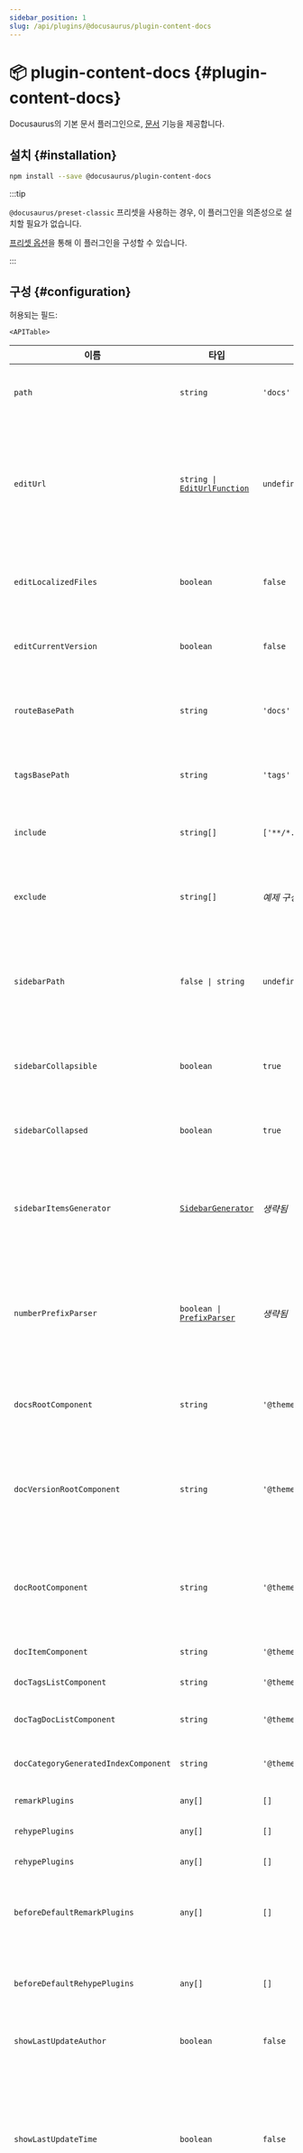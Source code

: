 ```yaml
---
sidebar_position: 1
slug: /api/plugins/@docusaurus/plugin-content-docs
---
```


# 📦 plugin-content-docs {#plugin-content-docs}


Docusaurus의 기본 문서 플러그인으로, [문서](../../guides/docs/docs-introduction.mdx) 기능을 제공합니다.

## 설치 {#installation}

```bash npm2yarn
npm install --save @docusaurus/plugin-content-docs
```

:::tip

`@docusaurus/preset-classic` 프리셋을 사용하는 경우, 이 플러그인을 의존성으로 설치할 필요가 없습니다.

[프리셋 옵션](../../using-plugins.mdx#docusauruspreset-classic)을 통해 이 플러그인을 구성할 수 있습니다.

:::

## 구성 {#configuration}

허용되는 필드:

```mdx-code-block
<APITable>
```

| 이름 | 타입 | 기본값 | 설명 |
| --- | --- | --- | --- |
| `path` | `string` | `'docs'` | 사이트 디렉토리를 기준으로 한 파일 시스템의 문서 콘텐츠 디렉토리 경로입니다. |
| `editUrl` | <code>string \| [EditUrlFunction](#EditUrlFunction)</code> | `undefined` | 사이트를 편집하기 위한 기본 URL입니다. 최종 URL은 `editUrl + relativeDocPath`로 계산됩니다. 함수를 사용하면 각 파일에 대해 더 세밀한 제어가 가능합니다. 이 변수를 완전히 생략하면 편집 링크가 비활성화됩니다. |
| `editLocalizedFiles` | `boolean` | `false` | 편집 URL이 현재 보고 있는 언어의 번역된 문서(지역화된 문서)를 대상으로 합니다. `editUrl`이 함수일 때는 무시됩니다. |
| `editCurrentVersion` | `boolean` | `false` | 편집 URL이 항상 이전 버전 대신 현재 버전 문서를 대상으로 합니다. `editUrl`이 함수일 때는 무시됩니다. |
| `routeBasePath` | `string` | `'docs'` | 사이트의 문서 섹션에 대한 URL 경로입니다. 후행 슬래시를 포함하지 **마세요**. 기본 경로 없이 문서를 제공하려면 `/`를 사용하세요. |
| `tagsBasePath` | `string` | `'tags'` | 사이트의 태그 목록 페이지에 대한 URL 경로입니다. `routeBasePath`앞에 추가됩니다. |
| `include` | `string[]` | `['**/*.{md,mdx}']` | 콘텐츠 경로를 기준으로 빌드할 Markdown 파일과 일치하는 glob 패턴 배열입니다. |
| `exclude` | `string[]` | _예제 구성 참조_ | 제외할 Markdown 파일과 일치하는 glob 패턴 배열입니다. `include` 옵션을 기반으로 한 정제 역할을 합니다. |
| `sidebarPath` | <code>false \| string</code> | `undefined` | Node.js 컨텍스트에서 로드되는 사이드바 구성 파일의 경로입니다. 사이드바를 비활성화하려면 `false`를, 완전히 자동 생성된 사이드바를 만들려면 `undefined`를 사용하세요. |
| `sidebarCollapsible` | `boolean` | `true` | 사이드바 카테고리가 기본적으로 확장 가능하도록 설정할지 여부를 나타냅니다. [확장 가능한 카테고리](/docs/sidebar/items#collapsible-categories)도 참조하세요. |
| `sidebarCollapsed` | `boolean` | `true` | 사이드바 카테고리가 기본적으로 접혀있는지 여부입니다. [기본적으로 확장된 카테고리](/docs/sidebar/items#expanded-categories-by-default)도 참조하세요. |
| `sidebarItemsGenerator` | <code>[SidebarGenerator](#SidebarGenerator)</code> | _생략됨_ | `'autogenerated'` 유형의 사이드바 항목을 실제 사이드바 항목(문서, 카테고리, 링크 등)으로 대체하는 데 사용되는 함수입니다. [사이드바 항목 생성기 사용자 정의](/docs/sidebar/autogenerated#customize-the-sidebar-items-generator)도 참조하세요. |
| `numberPrefixParser` | <code>boolean \| [PrefixParser](#PrefixParser)</code> | _생략됨_ | 파일 이름에서 숫자 접두사를 추출하는 사용자 정의 구문 분석 로직입니다. 이 동작을 비활성화하고 문서를 그대로 두려면 `false`를, 기본 파서를 사용하려면 `true`를 사용하세요. [숫자 접두사 사용](/docs/sidebar/autogenerated#using-number-prefixes)도 참조하세요. |
| `docsRootComponent` | `string` | `'@theme/DocsRoot'` | 모든 문서 플러그인 페이지(모든 버전 포함)의 부모 컴포넌트입니다. 문서 페이지와 버전 간 탐색 시 마운트된 상태로 유지됩니다. |
| `docVersionRootComponent` | `string` | `'@theme/DocVersionLayout'` | 개별 버전의 모든 문서 페이지(사이드바가 있는 문서 페이지, 태그 페이지)의 부모 컴포넌트입니다. 해당 특정 버전의 페이지 간 탐색 시 마운트된 상태로 유지됩니다. |
| `docRootComponent` | `string` | `'@theme/DocRoot'` | 사이드바가 있는 모든 문서 페이지(일반 문서 페이지, 카테고리 생성 인덱스 페이지)의 부모 컴포넌트입니다. 이러한 페이지 간 탐색 시 마운트된 상태로 유지됩니다. |
| `docItemComponent` | `string` | `'@theme/DocItem'` | 목차, 페이지네이션 등이 있는 주 문서 컨테이너입니다. |
| `docTagsListComponent` | `string` | `'@theme/DocTagsListPage'` | 태그 목록 페이지의 루트 컴포넌트입니다. |
| `docTagDocListComponent` | `string` | `'@theme/DocTagDocListPage'` | "X 태그가 포함된 문서" 페이지의 루트 컴포넌트입니다. |
| `docCategoryGeneratedIndexComponent` | `string` | `'@theme/DocCategoryGeneratedIndexPage'` | 생성된 카테고리 인덱스 페이지의 루트 컴포넌트입니다. |
| `remarkPlugins` | `any[]` | `[]` | MDX에 전달되는 Remark 플러그인입니다. |
| `rehypePlugins` | `any[]` | `[]` | MDX에 전달되는 Rehype 플러그인입니다. |
| `rehypePlugins` | `any[]` | `[]` | MDX에 전달되는 Recma 플러그인입니다. |
| `beforeDefaultRemarkPlugins` | `any[]` | `[]` | 기본 Docusaurus Remark 플러그인 전에 MDX에 전달되는 사용자 정의 Remark 플러그인입니다. |
| `beforeDefaultRehypePlugins` | `any[]` | `[]` | 기본 Docusaurus Rehype 플러그인 전에 MDX에 전달되는 사용자 정의 Rehype 플러그인입니다. |
| `showLastUpdateAuthor` | `boolean` | `false` | 문서를 마지막으로 업데이트한 작성자를 표시할지 여부입니다. |
| `showLastUpdateTime` | `boolean` | `false` | 문서가 마지막으로 업데이트된 날짜를 표시할지 여부입니다. 이는 빌드 중에 git 히스토리에 대한 접근이 필요하므로, 얕은 클론(CI 시스템의 일반적인 기본값)에서는 제대로 작동하지 않습니다. GitHub `actions/checkout`에서는 `fetch-depth: 0`을 사용하세요. |
| `breadcrumbs` | `boolean` | `true` | 문서 페이지의 이동 경로를 활성화하거나 비활성화합니다. |
| `disableVersioning` | `boolean` | `false` | 여러 버전이 있더라도 버전 관리를 명시적으로 비활성화합니다. 이렇게 하면 사이트가 현재 버전만 포함하게 됩니다. `includeCurrentVersion: false`와 `disableVersioning: true`인 경우 오류가 발생합니다. |
| `includeCurrentVersion` | `boolean` | `true` | 문서의 현재 버전을 포함합니다. |
| `lastVersion` | `string` | `versions.json`의 첫 번째 버전 | 우선적으로 탐색되고 문서 내비게이션 항목에 기본적으로 표시되는 버전입니다. |
| `onlyIncludeVersions` | `string[]` | 사용 가능한 모든 버전 | 사용 가능한 모든 버전의 하위 집합만 포함합니다. |
| `versions` | <code>[VersionsConfig](#VersionsConfig)</code> | `{}` | 각 버전의 속성을 독립적으로 사용자 정의합니다. |
| `tags` | `string \| false \| null \| undefined` | `tags.yml` | 미리 정의된 태그를 나열하는 YAML 파일의 경로입니다. 문서 버전 콘텐츠 디렉토리를 기준으로 합니다. |
| `onInlineTags` | `'ignore' \| 'log' \| 'warn' \| 'throw'` | `warn` | 문서에 인라인 태그(일반적으로 `docs/tags.yml`의 미리 정의된 태그 목록에 나타나지 않는 태그)가 포함된 경우의 플러그인 동작입니다. |

```mdx-code-block
</APITable>
```

### 타입 {#types}

#### `EditUrlFunction` {#EditUrlFunction}

```ts
type EditUrlFunction = (params: {
  version: string;
  versionDocsDirPath: string;
  docPath: string;
  permalink: string;
  locale: string;
}) => string | undefined;
```

#### `PrefixParser` {#PrefixParser}

```ts
type PrefixParser = (filename: string) => {
  filename: string;
  numberPrefix?: number;
};
```

#### `SidebarGenerator` {#SidebarGenerator}

```ts
type SidebarGenerator = (generatorArgs: {
  /** 변환할 "autogenerated" 유형의 사이드바 항목입니다. */
  item: {type: 'autogenerated'; dirName: string};
  /** 이 사이드바가 속한 버전에 대한 유용한 메타데이터입니다. */
  version: {contentPath: string; versionName: string};
  /** 해당 버전의 모든 문서(필터링되지 않음)입니다. */
  docs: {
    id: string;
    title: string;
    frontMatter: DocFrontMatter & Record<string, unknown>;
    source: string;
    sourceDirName: string;
    sidebarPosition?: number | undefined;
  }[];
  /** 이 플러그인에 대해 구성된 숫자 접두사 파서입니다. */
  numberPrefixParser: PrefixParser;
  /** 재정의할 수 있는 기본 카테고리 인덱스 매처입니다. */
  isCategoryIndex: CategoryIndexMatcher;
  /**
   * key는 문서 콘텐츠 디렉토리를 기준으로 한 경로이고,
   * value는 카테고리 메타데이터 파일의 내용입니다.
   */
  categoriesMetadata: {[filePath: string]: CategoryMetadata};
  /**
   * Docusaurus의 기본 사이드바 생성 로직을 재사용/개선하는 데
   * 유용합니다.
   */
  defaultSidebarItemsGenerator: SidebarGenerator;
  // 사이드바 항목 배열을 반환합니다 — sidebars.js에서 선언할 수 있는 것과
  // 동일하지만 약식은 제외됩니다. https://docusaurus.io/docs/sidebar/items 참조
}) => Promise<SidebarItem[]>;

type CategoryIndexMatcher = (param: {
  /** 확장자가 없는 파일 이름 */
  fileName: string;
  /**
   * 가장 낮은 수준에서 가장 높은 수준까지의 디렉토리 목록입니다.
   * 디렉토리 이름이 없으면 directories는 ['.']입니다.
   */
  directories: string[];
  /** 앞에 점이 있는 확장자 */
  extension: string;
}) => boolean;
```

#### `VersionsConfig` {#VersionsConfig}

```ts
type VersionConfig = {
  /**
   * 버전의 기본 경로로, `baseUrl` + `routeBasePath`에
   * 추가됩니다.
   */
  path?: string;
  /** 배지, 드롭다운 등에서 사용할 버전의 레이블입니다. */
  label?: string;
  /** 해당 버전의 문서 상단에 표시할 배너입니다. */
  banner?: 'none' | 'unreleased' | 'unmaintained';
  /** 각 문서 상단에 버전 레이블이 있는 배지를 표시합니다. */
  badge?: boolean;
  /** 검색 엔진이 이 버전을 색인화하지 못하게 합니다. */
  noIndex?: boolean;
  /** 각 문서의 <html> 요소에 사용자 정의 클래스 이름을 추가합니다. */
  className?: string;
};

type VersionsConfig = {[versionName: string]: VersionConfig};
```

### 예제 구성 {#ex-config}

프리셋 옵션이나 플러그인 옵션을 통해 이 플러그인을 구성할 수 있습니다.

:::tip

대부분의 Docusaurus 사용자는 프리셋 옵션을 통해 이 플러그인을 구성합니다.

:::

```js config-tabs
// 프리셋 옵션: docs
// 플러그인 옵션: @docusaurus/plugin-content-docs

const config = {
  path: 'docs',
  breadcrumbs: true,
  // 간단한 사용 사례: 문자열 editUrl
  // editUrl: 'https://github.com/facebook/docusaurus/edit/main/website/',
  // 고급 사용 사례: 함수형 editUrl
  editUrl: ({versionDocsDirPath, docPath}) =>
    `https://github.com/facebook/docusaurus/edit/main/website/${versionDocsDirPath}/${docPath}`,
  editLocalizedFiles: false,
  editCurrentVersion: false,
  routeBasePath: 'docs',
  include: ['**/*.md', '**/*.mdx'],
  exclude: [
    '**/_*.{js,jsx,ts,tsx,md,mdx}',
    '**/_*/**',
    '**/*.test.{js,jsx,ts,tsx}',
    '**/__tests__/**',
  ],
  sidebarPath: 'sidebars.js',
  async sidebarItemsGenerator({
    defaultSidebarItemsGenerator,
    numberPrefixParser,
    item,
    version,
    docs,
    isCategoryIndex,
  }) {
    // 제공된 데이터를 사용하여 사용자 정의 사이드바 슬라이스 생성
    return [
      {type: 'doc', id: 'intro'},
      {
        type: 'category',
        label: 'Tutorials',
        items: [
          {type: 'doc', id: 'tutorial1'},
          {type: 'doc', id: 'tutorial2'},
        ],
      },
    ];
  },
  numberPrefixParser(filename) {
    // 잠재적인 숫자 접두사를 추출하기 위한 자체 로직 구현
    const numberPrefix = findNumberPrefix(filename);
    // 접두사를 찾음: 정리된 파일 이름과 함께 반환
    if (numberPrefix) {
      return {
        numberPrefix,
        filename: filename.replace(prefix, ''),
      };
    }
    // 숫자 접두사를 찾지 못함
    return {numberPrefix: undefined, filename};
  },
  docsRootComponent: '@theme/DocsRoot',
  docVersionRootComponent: '@theme/DocVersionRoot',
  docRootComponent: '@theme/DocRoot',
  docItemComponent: '@theme/DocItem',
  remarkPlugins: [require('./my-remark-plugin')],
  rehypePlugins: [],
  beforeDefaultRemarkPlugins: [],
  beforeDefaultRehypePlugins: [],
  showLastUpdateAuthor: false,
  showLastUpdateTime: false,
  disableVersioning: false,
  includeCurrentVersion: true,
  lastVersion: undefined,
  versions: {
    current: {
      label: 'Android SDK v2.0.0 (WIP)',
      path: 'android-2.0.0',
      banner: 'none',
    },
    '1.0.0': {
      label: 'Android SDK v1.0.0',
      path: 'android-1.0.0',
      banner: 'unmaintained',
    },
  },
  onlyIncludeVersions: ['current', '1.0.0', '2.0.0'],
};
```

## Markdown 프런트 매터 {#markdown-front-matter}

Markdown 문서는 양쪽에 `---` 줄로 둘러싸인 다음과 같은 Markdown [프런트 매터](../../guides/markdown-features/markdown-features-intro.mdx#front-matter) 메타데이터 필드를 사용할 수 있습니다.

허용되는 필드:

```mdx-code-block
<APITable>
```

| 이름 | 타입 | 기본값 | 설명 |
| --- | --- | --- | --- |
| `id` | `string` | 파일 경로 (폴더 포함, 확장자 제외) | 고유한 문서 ID입니다. |
| `title` | `string` | Markdown 제목 또는 `id` | 문서의 텍스트 제목입니다. 페이지 메타데이터에 사용되며 여러 곳(사이드바, 다음/이전 버튼 등)에서 대체값으로 사용됩니다. Markdown 제목이 없는 경우 문서 상단에 자동으로 추가됩니다. |
| `title_meta` | `string` | `frontMatter.title` | `<head>`의 `<title>`과 `og:title`에 사용되는 문서의 SEO 메타데이터 제목입니다. 표시되는 제목과 SEO 제목이 다를 때 `frontMatter.title`을 재정의할 수 있습니다. |
| `pagination_label` | `string` | `sidebar_label` 또는 `title` | 이 문서의 문서 다음/이전 버튼에 사용되는 텍스트입니다. |
| `sidebar_label` | `string` | `title` | 이 문서에 대해 문서 사이드바에 표시되는 텍스트입니다. |
| `sidebar_position` | `number` | 기본 순서 | `autogenerated` 사이드바 항목을 사용할 때 생성된 사이드바 슬라이스 내의 문서 위치를 제어합니다. [자동 생성된 사이드바 메타데이터](/docs/sidebar/autogenerated#autogenerated-sidebar-metadata)도 참조하세요. |
| `sidebar_class_name` | `string` | `undefined` | 자동 생성된 사이드바를 사용할 때 해당 사이드바 레이블에 특별한 클래스 이름을 부여합니다. |
| `sidebar_custom_props` | `object` | `undefined` | 이 문서를 참조하는 사이드바 항목에 [사용자 정의 속성](../../guides/docs/sidebar/index.mdx#passing-custom-props)을 할당합니다. |
| `displayed_sidebar` | `string` | `undefined` | 현재 문서를 탐색할 때 주어진 사이드바의 표시를 강제합니다. 자세한 내용은 [여러 사이드바 가이드](../../guides/docs/sidebar/multiple-sidebars.mdx)를 참조하세요. |
| `hide_title` | `boolean` | `false` | 문서 상단의 제목을 숨길지 여부입니다. 프런트 매터를 통해 선언된 제목만 숨기며, 문서 상단의 Markdown 제목에는 영향을 미치지 않습니다. |
| `hide_table_of_contents` | `boolean` | `false` | 오른쪽의 목차를 숨길지 여부입니다. |
| `toc_min_heading_level` | `number` | `2` | 목차에 표시되는 최소 제목 수준입니다. 2에서 6 사이여야 하며 최대값보다 작거나 같아야 합니다. |
| `toc_max_heading_level` | `number` | `3` | 목차에 표시되는 최대 제목 수준입니다. 2에서 6 사이여야 합니다. |
| `pagination_next` | <code>string \| null</code> | 사이드바의 다음 문서 | "다음" 페이지네이션이 링크할 문서의 ID입니다. 이 페이지에서 "다음"을 표시하지 않으려면 `null`을 사용하세요. |
| `pagination_prev` | <code>string \| null</code> | 사이드바의 이전 문서 | "이전" 페이지네이션이 링크할 문서의 ID입니다. 이 페이지에서 "이전"을 표시하지 않으려면 `null`을 사용하세요. |
| `parse_number_prefixes` | `boolean` | `numberPrefixParser` 플러그인 옵션 | 이 문서에서 숫자 접두사 파싱이 비활성화되었는지 여부입니다. [숫자 접두사 사용](/docs/sidebar/autogenerated#using-number-prefixes)도 참조하세요. |
| `custom_edit_url` | <code>string \| null</code> | `editUrl` 플러그인 옵션을 사용하여 계산됨 | 이 문서를 편집하기 위한 URL입니다. 이 페이지에서 "이 페이지 편집"을 비활성화하려면 `null`을 사용하세요. |
| `keywords` | `string[]` | `undefined` | 검색 엔진을 위한 문서 페이지의 키워드 메타 태그입니다. |
| `description` | `string` | Markdown 내용의 첫 줄 | 문서에 대한 설명으로, 검색 엔진이 사용하는 `<head>`의 `<meta name="description" content="..."/>`와 `<meta property="og:description" content="..."/>`가 됩니다. |
| `image` | `string` | `undefined` | 소셜 미디어와 메시징 플랫폼에서 링크 미리보기를 개선하는 `<head>`의 `<meta property="og:image" content="..."/>`로 사용될 커버 또는 썸네일 이미지입니다. |
| `slug` | `string` | 파일 경로 | 문서 URL(`/<routeBasePath>/<slug>`)을 사용자 정의할 수 있습니다. 여러 패턴을 지원합니다: `slug: my-doc`, `slug: /my/path/myDoc`, `slug: /`. |
| `tags` | `Tag[]` | `undefined` | 문서에 태그를 지정하기 위한 문자열 또는 `label`과 `permalink` 두 문자열 필드를 가진 객체의 목록입니다. 문자열은 [태그 파일](#tags-file)(일반적으로 `tags.yml`)의 키에 대한 참조일 수 있습니다. |
| `draft` | `boolean` | `false` | 초안 문서는 개발 중에만 사용할 수 있습니다. |
| `unlisted` | `boolean` | `false` | 목록에 없는 문서는 개발과 프로덕션 모두에서 사용할 수 있습니다. 프로덕션에서는 "숨겨져" 있으며, 색인되지 않고, 사이트맵에서 제외되며, 직접 링크가 있는 사용자만 액세스할 수 있습니다. |
| `last_update` | `FrontMatterLastUpdate` | `undefined` | 마지막 업데이트 작성자/날짜를 재정의할 수 있습니다. 날짜는 [구문 분석 가능한 날짜 문자열](https://developer.mozilla.org/en-US/docs/Web/JavaScript/Reference/Global_Objects/Date/parse)이 될 수 있습니다. |

```mdx-code-block
</APITable>
```

```ts
type FrontMatterLastUpdate = {date?: string; author?: string};

type Tag = string | {label: string; permalink: string};
```

예시:

```md
---
id: doc-markdown
title: Docs Markdown 기능
hide_title: false
hide_table_of_contents: false
sidebar_label: Markdown
sidebar_position: 3
pagination_label: Markdown 기능
custom_edit_url: https://github.com/facebook/docusaurus/edit/main/docs/api-doc-markdown.md
description: 이 문제를 해결할 수 없을 때 당신을 어떻게 찾을까요
keywords:
  - docs
  - docusaurus
tags: [docusaurus]
image: https://i.imgur.com/mErPwqL.png
slug: /myDoc
last_update:
  date: 1/1/2000
  author: 사용자 정의 작성자 이름
---

# Markdown 기능

내 문서 Markdown 내용
```


<TagsFileApiRefSection />

## i18n {#i18n}

먼저 [i18n 소개](../../i18n/i18n-introduction.mdx)를 읽어보세요.

### 번역 파일 위치 {#translation-files-location}

- **기본 경로**: `website/i18n/[locale]/docusaurus-plugin-content-docs`
- **다중 인스턴스 경로**: `website/i18n/[locale]/docusaurus-plugin-content-docs-[pluginId]`
- **JSON 파일**: [`docusaurus write-translations`](../../cli.mdx#docusaurus-write-translations-sitedir)로 추출됨
- **Markdown 파일**: `website/i18n/[locale]/docusaurus-plugin-content-docs/[versionName]`

### 예시 파일 시스템 구조 {#example-file-system-structure}

```bash
website/i18n/[locale]/docusaurus-plugin-content-docs
│
│ # website/docs의 번역
├── current
│   ├── api
│   │   └── config.md
│   └── getting-started.md
├── current.json
│
│ # website/versioned_docs/version-1.0.0의 번역
├── version-1.0.0
│   ├── api
│   │   └── config.md
│   └── getting-started.md
└── version-1.0.0.json
```
